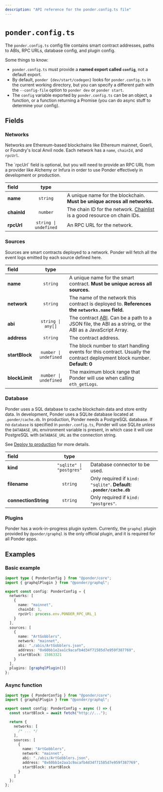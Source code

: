 ```yaml
---
description: "API reference for the ponder.config.ts file"
---
```



# `ponder.config.ts`

The `ponder.config.ts` config file contains smart contract addresses, paths to ABIs, RPC URLs, database config, and plugin config.

Some things to know:

- `ponder.config.ts` must provide a **named export called `config`**, not a default export.
- By default, `ponder {dev/start/codegen}` looks for `ponder.config.ts` in the current working directory, but you can specify a different path with the `--config-file` option to `ponder dev` or `ponder start`.
- The `config` variable exported by `ponder.config.ts` can be an object, a function, or a function returning a Promise (you can do async stuff to determine your config).

## Fields

### Networks

Networks are Ethereum-based blockchains like Ethereum mainnet, Goerli, or Foundry's local Anvil node. Each network has a `name`, `chainId`, and `rpcUrl`.

<Callout type="warning">
  The `rpcUrl` field is optional, but you will need to provide an RPC URL from a
  provider like Alchemy or Infura in order to use Ponder effectively in
  development or production.
</Callout>

| field       |         type          |                                                                                                   |
| :---------- | :-------------------: | :------------------------------------------------------------------------------------------------ |
| **name**    |       `string`        | A unique name for the blockchain. **Must be unique across all networks.**                         |
| **chainId** |       `number`        | The chain ID for the network. [Chainlist](https://chainlist.org) is a good resource on chain IDs. |
| **rpcUrl**  | `string \| undefined` | An RPC URL for the network.                                                                       |

### Sources

Sources are smart contracts deployed to a network. Ponder will fetch all the event logs emitted by each source defined here.

| field          |         type          |                                                                                                                                                                  |
| :------------- | :-------------------: | :--------------------------------------------------------------------------------------------------------------------------------------------------------------- |
| **name**       |       `string`        | A unique name for the smart contract. **Must be unique across all sources.**                                                                                     |
| **network**    |       `string`        | The name of the network this contract is deployed to. **References the `networks.name` field.**                                                                  |
| **abi**        |   `string \| any[]`   | The contract [ABI](https://docs.soliditylang.org/en/v0.8.17/abi-spec.html). Can be a path to a JSON file, the ABI as a string, or the ABI as a JavaScript Array. |
| **address**    |       `string`        | The contract address.                                                                                                                                            |
| **startBlock** | `number \| undefined` | The block number to start handling events for this contract. Usually the contract deployment block number. **Default: 0**                                        |
| **blockLimit** | `number \| undefined` | The maximum block range that Ponder will use when calling `eth_getLogs`.                                                                                         |

### Database

Ponder uses a SQL database to cache blockchain data and store entity data. In development, Ponder uses a SQLite database located at `.ponder/cache.db`. In production, Ponder needs a PostgreSQL database. If no `database` is specified in `ponder.config.ts`, Ponder will use SQLite _unless_ the `DATABASE_URL` environment variable is present, in which case it will use PostgreSQL with `DATABASE_URL` as the connection string.

See [Deploy to production](/guides/production) for more details.

| field                |           type           |                                                                    |
| :------------------- | :----------------------: | :----------------------------------------------------------------- |
| **kind**             | `"sqlite" \| "postgres"` | Database connector to be used.                                     |
| **filename**         |         `string`         | Only required if `kind: "sqlite"`. **Default: `.ponder/cache.db`** |
| **connectionString** |         `string`         | Only required if `kind: "postgres"`.                               |

### Plugins

Ponder has a work-in-progress plugin system. Currently, the `graphql` plugin provided by `@ponder/graphql` is the only official plugin, and it is required for all Ponder apps.

## Examples

### Basic example

```ts filename="ponder.config.ts"
import type { PonderConfig } from "@ponder/core";
import { graphqlPlugin } from "@ponder/graphql";

export const config: PonderConfig = {
  networks: [
    {
      name: "mainnet",
      chainId: 1,
      rpcUrl: process.env.PONDER_RPC_URL_1
    }
  ],
  sources: [
    {
      name: "ArtGobblers",
      network: "mainnet",
      abi: "./abis/ArtGobblers.json",
      address: "0x60bb1e2aa1c9acafb4d34f71585d7e959f387769",
      startBlock: 15863321
    }
  ],
  plugins: [graphqlPlugin()]
};
```

### Async function

```ts filename="ponder.config.ts"
import type { PonderConfig } from "@ponder/core";
import { graphqlPlugin } from "@ponder/graphql";

export const config: PonderConfig = async () => {
  const startBlock = await fetch("http://...");

  return {
    networks: [
      /* ... */
    ],
    sources: [
      {
        name: "ArtGobblers",
        network: "mainnet",
        abi: "./abis/ArtGobblers.json",
        address: "0x60bb1e2aa1c9acafb4d34f71585d7e959f387769",
        startBlock: startBlock
      }
    ]
  };
};
```
